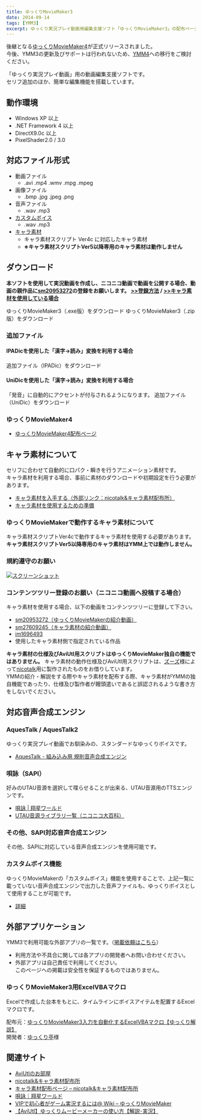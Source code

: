 ```yaml
---
title: ゆっくりMovieMaker3
date: 2014-09-14
tags: [YMM3]
excerpt: ゆっくり実況プレイ動画用編集支援ソフト「ゆっくりMovieMaker3」の配布ページです
---
```

<Info>
後継となる<a href="/ymm4/">ゆっくりMovieMaker4</a>が正式リリースされました。<br/>
今後、YMM3の更新及びサポートは行われないため、<a href="/ymm4/">YMM4</a>への移行をご検討ください。
</Info>
<NiconicoPlayer id="sm20953272" title="ゆっくり実況がすごく簡単に作れるようになった【ゆっくりMovieMaker3】"/>

「ゆっくり実況プレイ動画」用の動画編集支援ソフトです。  
セリフ追加のほか、簡単な編集機能を搭載しています。

## 動作環境
- Windows XP 以上
- .NET Framework 4 以上
- DirectX9.0c 以上
- PixelShader2.0 / 3.0

## 対応ファイル形式
- 動画ファイル
  - .avi .mp4 .wmv .mpg .mpeg
- 画像ファイル
  - .bmp .jpg .jpeg .png
- 音声ファイル
  - .wav .mp3
- [カスタムボイス](./tips/yukkuri/h201342223491450/)
  - .wav .mp3
- [キャラ素材](#キャラ素材について)
  - キャラ素材スクリプト Ver4c に対応したキャラ素材
  - **※キャラ素材スクリプトVer5以降専用のキャラ素材は動作しません**

## ダウンロード
**本ソフトを使用して実況動画を作成し、ニコニコ動画で動画を公開する場合、動画の親作品に[sm20953272](http://www.nicovideo.jp/watch/sm20953272)の登録をお願いします。 [>>登録方法](./tutorial/output/h20134199232488/) / [>>キャラ素材を使用している場合](#キャラ素材について)**

<Download url="https://object-storage.tyo1.conoha.io/v1/nc_4fac3ef0e6d843249e0ab2f1fc3e8f85/public/YukkuriMovieMaker_v3.4.8.1.exe">ゆっくりMovieMaker3（.exe版）をダウンロード</Download>
<Download url="https://object-storage.tyo1.conoha.io/v1/nc_4fac3ef0e6d843249e0ab2f1fc3e8f85/public/YukkuriMovieMaker_v3.4.8.1.zip">ゆっくりMovieMaker3（.zip版）をダウンロード</Download>

### 追加ファイル
#### IPADicを使用した「漢字→読み」変換を利用する場合
<Download url="https://object-storage.tyo1.conoha.io/v1/nc_4fac3ef0e6d843249e0ab2f1fc3e8f85/public/YukkuriMovieMaker_v3_ipadic.exe">追加ファイル（IPADic）をダウンロード</Download>

#### UniDicを使用した「漢字→読み」変換を利用する場合  
「発音」に自動的にアクセントが付与されるようになります。
<Download url="https://object-storage.tyo1.conoha.io/v1/nc_4fac3ef0e6d843249e0ab2f1fc3e8f85/public/YukkuriMovieMaker_v3_unidic.exe">追加ファイル（UniDic）をダウンロード</Download>

### ゆっくりMovieMaker4
- [ゆっくりMovieMaker4配布ページ](/ymm4/)

## キャラ素材について
<NiconicoCard id="sm22479399" title="【キャラ素材】アニメーション機能紹介"/>

セリフに合わせて自動的に口パク・瞬きを行うアニメーション素材です。   
キャラ素材を利用する場合、事前に素材のダウンロードや初期設定を行う必要があります。

- [キャラ素材を入手する（外部リンク：nicotalk&キャラ素材配布所）](http://www.nicotalk.com/charasozai.html)
- [キャラ素材を使用するための準備](./tutorial/charasozai/)

### ゆっくりMovieMakerで動作するキャラ素材について
キャラ素材スクリプトVer4cで動作するキャラ素材を使用する必要があります。  
**キャラ素材スクリプトVer5以降専用のキャラ素材はYMM上では動作しません。**

### 規約遵守のお願い
[![スクリーンショット](index-1.jpg)](http://www.nicotalk.com/charasozai.html#rule)

### コンテンツツリー登録のお願い（ニコニコ動画へ投稿する場合）
キャラ素材を使用する場合、以下の動画をコンテンツツリーに登録して下さい。

- [sm20953272（ゆっくりMovieMakerの紹介動画）](http://www.nicovideo.jp/watch/sm20953272)
- [sm27609245（キャラ素材の紹介動画）](http://www.nicovideo.jp/watch/sm27609245)
- [im1696493](http://seiga.nicovideo.jp/seiga/im1696493)
- 使用したキャラ素材側で指定されている作品

**キャラ素材の仕様及びAviUtl用スクリプトはゆっくりMovieMaker独自の機能ではありません。**
キャラ素材の動作仕様及びAviUtl用スクリプトは、[ズーズ](https://twitter.com/vocatalk)様によって[nicotalk](http://www.nicotalk.com/)用に製作されたものをお借りしています。  
YMMの紹介・解説をする際やキャラ素材を配布する際、キャラ素材がYMMの独自機能であったり、仕様及び製作者が饅頭遣いであると誤認されるような書き方をしないでください。

## 対応音声合成エンジン
### AquesTalk / AquesTalk2
ゆっくり実況プレイ動画でお馴染みの、スタンダードなゆっくりボイスです。
- [AquesTalk - 組み込み用 規則音声合成エンジン ](http://www.a-quest.com/products/aquestalk.html)

### 唄詠（SAPI）
好みのUTAU音源を選択して喋らせることが出来る、UTAU音源用のTTSエンジンです。
- [唄詠 | 翔星ワールド ](http://shinta.coresv.com/software/utayomi_jpn/)
- [UTAU音源ライブラリ一覧（ニコニコ大百科）](http://dic.nicovideo.jp/a/utau%E9%9F%B3%E5%A3%B0%E3%83%A9%E3%82%A4%E3%83%96%E3%83%A9%E3%83%AA%E4%B8%80%E8%A6%A7)

### その他、SAPI対応音声合成エンジン
その他、SAPIに対応している音声合成エンジンを使用可能です。

### カスタムボイス機能
ゆっくりMovieMakerの「カスタムボイス」機能を使用することで、上記一覧に載っていない音声合成エンジンで出力した音声ファイルも、ゆっくりボイスとして使用することが可能です。
- [詳細](./tips/yukkuri/h201342223491450/)

## 外部アプリケーション
YMM3で利用可能な外部アプリの一覧です。（[掲載依頼はこちら](/お問い合わせ/)）
- 利用方法や不具合に関しては各アプリの開発者へお問い合わせください。
- 外部アプリは自己責任で利用してください。  
  このページへの掲載は安全性を保証するものではありません。

### ゆっくりMovieMaker3用ExcelVBAマクロ
Excelで作成した台本をもとに、タイムラインにボイスアイテムを配置するExcelマクロです。

配布元：[ゆっくりMovieMaker3入力を自動化するExcelVBAマクロ【ゆっくり解説】](http://tamajimu.sytes.net/archives/930)  
開発者：[ゆっくり亭](https://twitter.com/Tamaji1234)様


## 関連サイト
- [AviUtlのお部屋](http://spring-fragrance.mints.ne.jp/aviutl/)
- [nicotalk&キャラ素材配布所](http://www.nicotalk.com/charasozai.html)
- [キャラ素材配布ページ – nicotalk&キャラ素材配布所](http://www.nicotalk.com/charasozai.html)
- [唄詠｜翔星ワールド](https://shinta.coresv.com/software/utayomi_jpn/)
- [VIPで初心者がゲーム実況するには@ Wiki – ゆっくりMovieMaker](https://www18.atwiki.jp/live2ch/pages/339.html)
- [【AviUtl】ゆっくりムービーメーカーの使い方【解説･実況】](https://aviutl.info/yukkuri-moviemaker/)